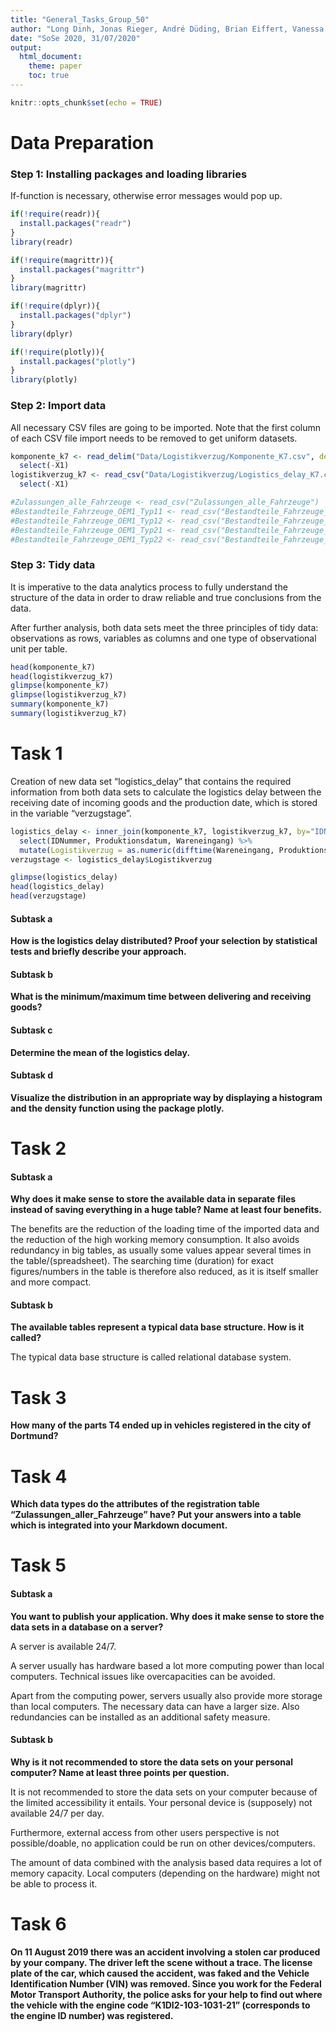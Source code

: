 ```yaml
---
title: "General_Tasks_Group_50"
author: "Long Dinh, Jonas Rieger, André Düding, Brian Eiffert, Vanessa Schweitzer"
date: "SoSe 2020, 31/07/2020"
output: 
  html_document:
    theme: paper
    toc: true
---
```


```r
knitr::opts_chunk$set(echo = TRUE)
```

# Data Preparation

### Step 1: Installing packages and loading libraries
If-function is necessary, otherwise error messages would pop up. 
```r
if(!require(readr)){
  install.packages("readr")
}
library(readr)

if(!require(magrittr)){
  install.packages("magrittr")
}
library(magrittr)

if(!require(dplyr)){
  install.packages("dplyr")
}
library(dplyr)

if(!require(plotly)){
  install.packages("plotly")
}
library(plotly)
```

### Step 2: Import data 
All necessary CSV files are going to be imported. Note that the first column of each CSV file import needs to be removed to get uniform datasets. 
```r
komponente_k7 <- read_delim("Data/Logistikverzug/Komponente_K7.csv", delim=";")%>%
  select(-X1)
logistikverzug_k7 <- read_csv("Data/Logistikverzug/Logistics_delay_K7.csv")%>%
  select(-X1)

#Zulassungen_alle_Fahrzeuge <- read_csv("Zulassungen_alle_Fahrzeuge")
#Bestandteile_Fahrzeuge_OEM1_Typ11 <- read_csv("Bestandteile_Fahrzeuge_OEM1_Typ11")
#Bestandteile_Fahrzeuge_OEM1_Typ12 <- read_csv("Bestandteile_Fahrzeuge_OEM1_Typ12")
#Bestandteile_Fahrzeuge_OEM1_Typ21 <- read_csv("Bestandteile_Fahrzeuge_OEM1_Typ21")
#Bestandteile_Fahrzeuge_OEM1_Typ22 <- read_csv("Bestandteile_Fahrzeuge_OEM1_Typ22")
```

### Step 3: Tidy data 
It is imperative to the data analytics process to fully understand the structure of the data in order to draw reliable and true conclusions from the data.   

After further analysis, both data sets meet the three principles of tidy data: observations as rows, variables as columns and one type of observational unit per table.

```r
head(komponente_k7)
head(logistikverzug_k7)
glimpse(komponente_k7)
glimpse(logistikverzug_k7)
summary(komponente_k7)
summary(logistikverzug_k7)
```

# Task 1
Creation of new data set "logistics_delay" that contains the required information from both data sets to calculate the logistics delay between the receiving date of incoming goods and the production date, which is stored in the variable "verzugstage".

```r
logistics_delay <- inner_join(komponente_k7, logistikverzug_k7, by="IDNummer") %>%
  select(IDNummer, Produktionsdatum, Wareneingang) %>%
  mutate(Logistikverzug = as.numeric(difftime(Wareneingang, Produktionsdatum, units="days")))
verzugstage <- logistics_delay$Logistikverzug

glimpse(logistics_delay)
head(logistics_delay)
head(verzugstage)
```

#### Subtask a
**How is the logistics delay distributed? Proof your selection by statistical tests and briefly describe your approach.**

#### Subtask b
**What is the minimum/maximum time between delivering and receiving goods?**

#### Subtask c
**Determine the mean of the logistics delay.**

#### Subtask d
**Visualize the distribution in an appropriate way by displaying a histogram and the density function using the package plotly.**


# Task 2
#### Subtask a
**Why does it make sense to store the available data in separate files instead of saving everything in a huge table? Name at least four benefits.**

The benefits are the reduction of the loading time of the imported data and the reduction of the high working memory consumption. It also avoids redundancy in big tables, as usually some values appear several times in the table/(spreadsheet). The searching time (duration) for exact figures/numbers in the table is therefore also reduced, as it is itself smaller and more compact.

#### Subtask b
**The available tables represent a typical data base structure. How is it called?**

The typical data base structure is called relational database system. 

# Task 3

**How many of the parts T4 ended up in vehicles registered in the city of Dortmund?**

# Task 4

**Which data types do the attributes of the registration table "Zulassungen_aller_Fahrzeuge" have? Put your answers into a table which is integrated into your Markdown document.**

# Task 5
#### Subtask a
**You want to publish your application. Why does it make sense to store the data sets in a database on a server?** 

A server is available 24/7.

A server usually has hardware based a lot more computing power than local computers. Technical issues like overcapacities can be avoided. 

Apart from the computing power, servers usually also provide more storage than local computers. The necessary data can have a larger size. Also redundancies can be installed as an additional safety measure. 

#### Subtask b
**Why is it not recommended to store the data sets on your personal computer? Name at least three points per question.**

It is not recommended to store the data sets on your computer because of the limited accessibility it entails. Your personal device is (supposely) not available 24/7 per day. 

Furthermore, external access from other users perspective is not possible/doable, no application could be run on other devices/computers.

The amount of data combined with the analysis based data requires a lot of memory capacity. Local computers (depending on the hardware) might not be able to process it.

# Task 6

**On 11 August 2019 there was an accident involving a stolen car produced by your company. The driver left the scene without a trace. The license plate of the car, which caused the accident, was faked and the Vehicle Identification Number (VIN) was removed. Since you work for the Federal Motor Transport Authority, the police asks for your help to find out where the vehicle with the engine code "K1DI2-103-1031-21" (corresponds to the engine ID number) was registered.**